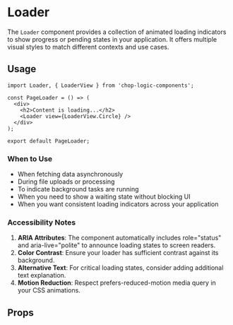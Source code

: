
<Meta of={LoaderStories} title='Loader' />

# Loader

The `Loader` component provides a collection of animated loading indicators to show progress or pending states in your application. It offers multiple visual styles to match different contexts and use cases.

## Usage

```tsx
import Loader, { LoaderView } from 'chop-logic-components';

const PageLoader = () => (
  <div>
    <h2>Content is loading...</h2>
    <Loader view={LoaderView.Circle} />
  </div>
);

export default PageLoader;
```

### When to Use

- When fetching data asynchronously
- During file uploads or processing
- To indicate background tasks are running
-  When you need to show a waiting state without blocking UI
- When you want consistent loading indicators across your application

### Accessibility Notes

1. __ARIA Attributes__: The component automatically includes role="status" and aria-live="polite" to announce loading states to screen readers.
2. __Color Contrast__: Ensure your loader has sufficient contrast against its background.
3. __Alternative Text__: For critical loading states, consider adding additional text explanation.
4. __Motion Reduction__: Respect prefers-reduced-motion media query in your CSS animations.

## Props

<Controls />